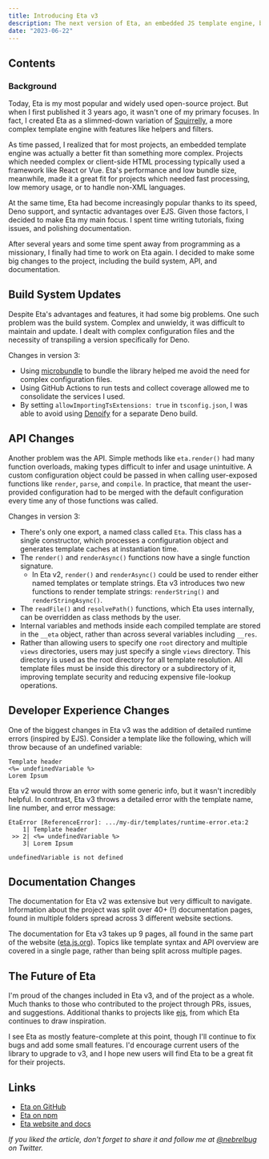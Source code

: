 ```yaml
---
title: Introducing Eta v3
description: The next version of Eta, an embedded JS template engine, brings API and documentation improvements.
date: "2023-06-22"
---
```


## Contents

### Background

Today, Eta is my most popular and widely used open-source project. But when I first published it 3 years ago, it wasn't one of my primary focuses. In fact, I created Eta as a slimmed-down variation of [Squirrelly](https://squirrelly.js.org), a more complex template engine with features like helpers and filters.

As time passed, I realized that for most projects, an embedded template engine was actually a better fit than something more complex. Projects which needed complex or client-side HTML processing typically used a framework like React or Vue. Eta's performance and low bundle size, meanwhile, made it a great fit for projects which needed fast processing, low memory usage, or to handle non-XML languages.

At the same time, Eta had become increasingly popular thanks to its speed, Deno support, and syntactic advantages over EJS. Given those factors, I decided to make Eta my main focus. I spent time writing tutorials, fixing issues, and polishing documentation.

After several years and some time spent away from programming as a missionary, I finally had time to work on Eta again. I decided to make some big changes to the project, including the build system, API, and documentation.

## Build System Updates

Despite Eta's advantages and features, it had some big problems. One such problem was the build system. Complex and unwieldy, it was difficult to maintain and update. I dealt with complex configuration files and the necessity of transpiling a version specifically for Deno.

Changes in version 3:

- Using [microbundle](https://github.com/developit/microbundle) to bundle the library helped me avoid the need for complex configuration files.
- Using GitHub Actions to run tests and collect coverage allowed me to consolidate the services I used.
- By setting `allowImportingTsExtensions: true` in `tsconfig.json`, I was able to avoid using [Denoify](https://github.com/garronej/denoify) for a separate Deno build.

## API Changes

Another problem was the API. Simple methods like `eta.render()` had many function overloads, making types difficult to infer and usage unintuitive. A custom configuration object could be passed in when calling user-exposed functions like `render`, `parse`, and `compile`. In practice, that meant the user-provided configuration had to be merged with the default configuration every time any of those functions was called.

Changes in version 3:

- There's only one export, a named class called `Eta`. This class has a single constructor, which processes a configuration object and generates template caches at instantiation time.
- The `render()` and `renderAsync()` functions now have a single function signature.
  - In Eta v2, `render()` and `renderAsync()` could be used to render either named templates or template strings. Eta v3 introduces two new functions to render template strings: `renderString()` and `renderStringAsync()`.
- The `readFile()` and `resolvePath()` functions, which Eta uses internally, can be overridden as class methods by the user.
- Internal variables and methods inside each compiled template are stored in the `__eta` object, rather than across several variables including `__res`.
- Rather than allowing users to specify one `root` directory and multiple `views` directories, users may just specify a single `views` directory. This directory is used as the root directory for all template resolution. All template files must be inside this directory or a subdirectory of it, improving template security and reducing expensive file-lookup operations.

## Developer Experience Changes

One of the biggest changes in Eta v3 was the addition of detailed runtime errors (inspired by EJS). Consider a template like the following, which will throw because of an undefined variable:

```eta title="example.eta"
Template header
<%= undefinedVariable %>
Lorem Ipsum
```

Eta v2 would throw an error with some generic info, but it wasn't incredibly helpful. In contrast, Eta v3 throws a detailed error with the template name, line number, and error message:

```text
EtaError [ReferenceError]: .../my-dir/templates/runtime-error.eta:2
    1| Template header
 >> 2| <%= undefinedVariable %>
    3| Lorem Ipsum

undefinedVariable is not defined
```

## Documentation Changes

The documentation for Eta v2 was extensive but very difficult to navigate. Information about the project was split over 40+ (!) documentation pages, found in multiple folders spread across 3 different website sections.

The documentation for Eta v3 takes up 9 pages, all found in the same part of the website ([eta.js.org](https://eta.js.org)). Topics like template syntax and API overview are covered in a single page, rather than being split across multiple pages.

## The Future of Eta

I'm proud of the changes included in Eta v3, and of the project as a whole. Much thanks to those who contributed to the project through PRs, issues, and suggestions. Additional thanks to projects like [ejs](https://github.com/mde/ejs), from which Eta continues to draw inspiration.

I see Eta as mostly feature-complete at this point, though I'll continue to fix bugs and add some small features. I'd encourage current users of the library to upgrade to v3, and I hope new users will find Eta to be a great fit for their projects.

## Links

- [Eta on GitHub](https://github.com/eta-dev/eta)
- [Eta on npm](https://www.npmjs.com/package/eta)
- [Eta website and docs](https://eta.js.org)

_If you liked the article, don't forget to share it and follow me at [@nebrelbug](https://twitter.com/nebrelbug) on Twitter._
